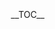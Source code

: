<includeonly><div style="float:right; clear:{{{clear|right}}}; margin-bottom:.5em; padding:.5em 0 .8em 1.4em; background:transparent; max-width:20em;">__TOC__</div></includeonly><noinclude>{{doc}}

[[Category:Formatting templates|{{PAGENAME}}]]</noinclude>